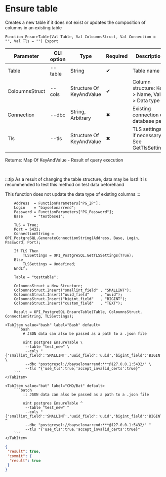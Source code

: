 ﻿---
sidebar_position: 8
description: Ensure table and other functions to work with PostgreSQL in the Open Integration Package, a free open-source integration library for 1C:Enterprise 8, OneScript and CLI
keywords: [1C, 1С, 1С:Enterprise, 1С:Enterprise 8.3, API, Integration, Services, Exchange, OneScript, CLI, PostgreSQL]
---


# Ensure table
 Creates a new table if it does not exist or updates the composition of columns in an existing table



`Function EnsureTable(Val Table, Val ColoumnsStruct, Val Connection = "", Val Tls = "") Export`

  | Parameter | CLI option | Type | Required | Description |
  |-|-|-|-|-|
  | Table | --table | String | &#x2714; | Table name |
  | ColoumnsStruct | --cols | Structure Of KeyAndValue | &#x2714; | Column structure: Key > Name, Value > Data type |
  | Connection | --dbc | String, Arbitrary | &#x2716; | Existing connection or database path |
  | Tls | --tls | Structure Of KeyAndValue | &#x2716; | TLS settings, if necessary. See GetTlsSettings |

  
  Returns:  Map Of KeyAndValue - Result of query execution

<br/>

:::tip
As a result of changing the table structure, data may be lost! It is recommended to test this method on test data beforehand

This function does not update the data type of existing columns
:::
<br/>


```bsl title="1C:Enterprise/OneScript code example"
    Address  = FunctionParameters["PG_IP"];
    Login    = "bayselonarrend";
    Password = FunctionParameters["PG_Password"];
    Base     = "testbase1";

    TLS = True;
    Port = 5432;
    ConnectionString = OPI_PostgreSQL.GenerateConnectionString(Address, Base, Login, Password, Port);

    If TLS Then
        TLSSettings = OPI_PostgreSQL.GetTLSSettings(True);
    Else
        TLSSettings = Undefined;
    EndIf;

    Table = "testtable";

    ColoumnsStruct = New Structure;
    ColoumnsStruct.Insert("smallint_field" , "SMALLINT");
    ColoumnsStruct.Insert("uuid_field"     , "uuid");
    ColoumnsStruct.Insert("bigint_field"   , "BIGINT");
    ColoumnsStruct.Insert("custom_field"   , "TEXT");

    Result = OPI_PostgreSQL.EnsureTable(Table, ColoumnsStruct, ConnectionString, TLSSettings);
```
 

 <Tabs>
  
    <TabItem value="bash" label="Bash" default>
        ```bash
            # JSON data can also be passed as a path to a .json file
            
            oint postgres EnsureTable \
             --table "test_new" \
             --cols "{'smallint_field':'SMALLINT','uuid_field':'uuid','bigint_field':'BIGINT','custom_field':'TEXT'}" \
             --dbc "postgresql://bayselonarrend:***@127.0.0.1:5432/" \
             --tls "{'use_tls':true,'accept_invalid_certs':true}"
        ```
    </TabItem>
  
    <TabItem value="bat" label="CMD/Bat" default>
        ```batch
            :: JSON data can also be passed as a path to a .json file
            
            oint postgres EnsureTable ^
             --table "test_new" ^
             --cols "{'smallint_field':'SMALLINT','uuid_field':'uuid','bigint_field':'BIGINT','custom_field':'TEXT'}" ^
             --dbc "postgresql://bayselonarrend:***@127.0.0.1:5432/" ^
             --tls "{'use_tls':true,'accept_invalid_certs':true}"
        ```
    </TabItem>
</Tabs>


```json title="Result"
{
 "result": true,
 "commit": {
  "result": true
 }
}
```
